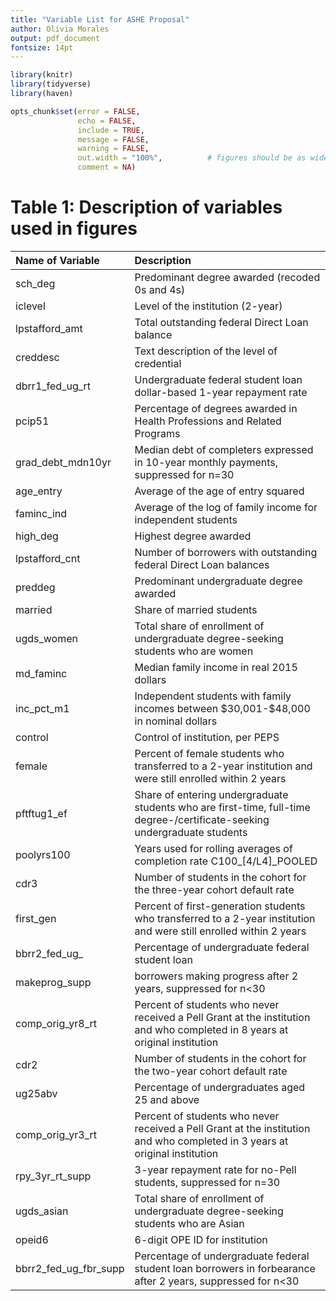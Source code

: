 ```yaml
---
title: "Variable List for ASHE Proposal"
author: Olivia Morales
output: pdf_document
fontsize: 14pt
---
```


```r

library(knitr)
library(tidyverse)
library(haven)

opts_chunk$set(error = FALSE,
               echo = FALSE,
               include = TRUE,
               message = FALSE,
               warning = FALSE,
               out.width = "100%",          # figures should be as wide as margins
               comment = NA)      
```

# Table 1: Description of variables used in figures

| Name of Variable          | Description                                                                                                                 |
|:--------------------------|:----------------------------------------------------------------------------------------------------------------------------|
| sch\_deg                  | Predominant degree awarded (recoded 0s and 4s)                                                                              |
| iclevel                   | Level of the institution (2-year)                                                                                           |
| lpstafford\_amt           | Total outstanding federal Direct Loan balance                                                                               |
| creddesc                  | Text description of the level of credential                                                                                 |
| dbrr1\_fed\_ug\_rt        | Undergraduate federal student loan dollar-based 1-year repayment rate                                                       |
| pcip51                    | Percentage of degrees awarded in Health Professions and Related Programs                                                    |
| grad\_debt\_mdn10yr       | Median debt of completers expressed in 10-year monthly payments, suppressed for n=30                                        |
| age\_entry                | Average of the age of entry squared                                                                                         |
| faminc\_ind               | Average of the log of family income for independent students                                                                |
| high\_deg                 | Highest degree awarded                                                                                                      |
| lpstafford\_cnt           | Number of borrowers with outstanding federal Direct Loan balances                                                           |
| preddeg                   | Predominant undergraduate degree awarded                                                                                    |
| married                   | Share of married students                                                                                                   |
| ugds\_women               | Total share of enrollment of undergraduate degree-seeking students who are women                                            |
| md\_faminc                | Median family income in real 2015 dollars                                                                                   |
| inc\_pct\_m1              | Independent students with family incomes between $30,001-$48,000 in nominal dollars                                         |
| control                   | Control of institution, per PEPS                                                                                            |
| female                    | Percent of female students who transferred to a 2-year institution and were still enrolled within 2 years                   |
| pftftug1\_ef              | Share of entering undergraduate students who are first-time, full-time degree-/certificate-seeking undergraduate students   |
| poolyrs100                | Years used for rolling averages of completion rate C100\_[4/L4]\_POOLED                                                     |
| cdr3                      | Number of students in the cohort for the three-year cohort default rate                                                     |
| first\_gen                | Percent of first-generation students who transferred to a 2-year institution and were still enrolled within 2 years         |
| bbrr2\_fed\_ug\_          | Percentage of undergraduate federal student loan                                                                            |
| makeprog\_supp            | borrowers making progress after 2 years, suppressed for n<30                                                                |
| comp\_orig\_yr8\_rt       | Percent of students who never received a Pell Grant at the institution and who completed in 8 years at original institution |
| cdr2                      | Number of students in the cohort for the two-year cohort default rate                                                       |
| ug25abv                   | Percentage of undergraduates aged 25 and above                                                                              |
| comp\_orig\_yr3\_rt       | Percent of students who never received a Pell Grant at the institution and who completed in 3 years at original institution |
| rpy\_3yr\_rt\_supp        | 3-year repayment rate for no-Pell students, suppressed for n=30                                                             |
| ugds\_asian               | Total share of enrollment of undergraduate degree-seeking students who are Asian                                            |
| opeid6                    | 6-digit OPE ID for institution                                                                                              |
| bbrr2\_fed\_ug\_fbr\_supp | Percentage of undergraduate federal student loan borrowers in forbearance after 2 years, suppressed for n<30                |




